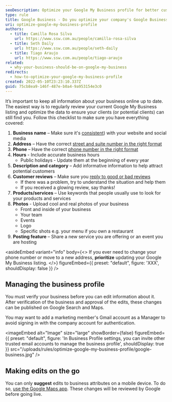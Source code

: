 ```yaml
---
seoDescription: Optimize your Google My Business profile for better customer attraction and online visibility.
type: rule
title: Google Business - Do you optimize your company's Google Business profile?
uri: optimize-google-my-business-profile
authors:
  - title: Camilla Rosa Silva
    url: https://www.ssw.com.au/people/camilla-rosa-silva
  - title: Seth Daily
    url: https://www.ssw.com.au/people/seth-daily
  - title: Tiago Araujo
    url: https://www.ssw.com.au/people/tiago-araujo
related:
  - why-your-business-should-be-on-google-my-business
redirects:
  - how-to-optimize-your-google-my-business-profile
created: 2022-05-10T23:23:10.337Z
guid: 75cb8ea9-146f-487e-b0a4-9a953154e3c0
---
```

It’s important to keep all information about your business online up to date. The easiest way is to regularly review your current Google My Business listing and optimize the data to ensure your clients (or potential clients) can still find you.
Follow this checklist to make sure you have everything covered:

1. **Business name** – Make sure it's [consistent](/the-value-of-consistency)) with your website and social media
2. **Address** – Have the correct [street and suite number in the right format](/address-formatting)
3. **Phone** – Have the correct [phone number in the right format](/right-format-to-show-phone-numbers)
4. **Hours** - Include accurate business hours
   * Public holidays - Update them at the beginning of every year
5. **Description and category** – Add informative information to help attract potential customers
6. **Customer reviews** – Make sure you [reply to good or bad reviews](/monitor-external-reviews/#respond-to-feedback-appropriately)
   * If there was a problem, try to understand the situation and help them
   * If you received a glowing review, say thanks!
7. **Products/services** – Use keywords that people usually use to look for your products and services
8. **Photos** - Upload cool and real photos of your business
   * Front and inside of your business
   * Your team
   * Events
   * Logo
   * Specific shots e.g. your menu if you own a restaurant
9. **Posting feature** – Share a new service you are offering or an event you are hosting

<asideEmbed
  variant="info"
  body={<>
    If you ever need to change your phone number or move to a new address, **prioritize** updating your Google My Business listing.
  </>}
  figureEmbed={{
    preset: "default",
    figure: 'XXX',
    shouldDisplay: false
  }}
/>

## Managing the business profile

You must verify your business before you can edit information about it. After verification of the business and approval of the edits, these changes can be published on Google Search and Maps.

You may want to add a marketing member's Gmail account as a Manager to avoid signing in with the company account for authentication.


<imageEmbed
  alt="Image"
  size="large"
  showBorder={false}
  figureEmbed={{
    preset: "default",
    figure: 'In Business Profile settings, you can invite other trusted email accounts to manage the business profile',
    shouldDisplay: true
  }}
  src="/uploads/rules/optimize-google-my-business-profile/google-business.jpg"
/>

## Making edits on the go

You can only **suggest** edits to business attributes on a mobile device. To do so, [use the Google Maps app](https://support.google.com/maps/answer/7084895). These changes will be reviewed by Google before going live.